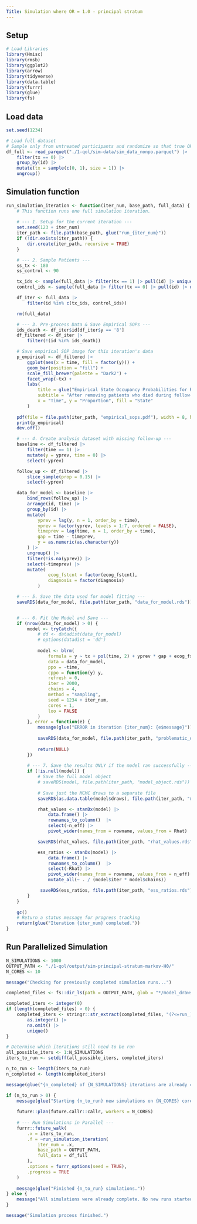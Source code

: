 ```yaml
---
Title: Simulation where OR = 1.0 - principal stratum
---
```


## Setup
```r
# Load Libraries
library(Hmisc)
library(rmsb)
library(ggplot2)
library(arrow)
library(tidyverse)
library(data.table)
library(furrr)
library(glue)
library(fs)
```

## Load data

```r
set.seed(1234)

# Load full dataset
# Sample only from untreated participants and randomize so that true OR == 1
df_full <- read_parquet("./1-qol/sim-data/sim_data_nonpo.parquet") |> 
    filter(tx == 0) |> 
    group_by(id) |> 
    mutate(tx = sample(c(0, 1), size = 1)) |> 
    ungroup()
```


## Simulation function

```r
run_simulation_iteration <- function(iter_num, base_path, full_data) {
    # This function runs one full simulation iteration.
    
    # --- 1. Setup for the current iteration ---
    set.seed(123 + iter_num)
    iter_path <- file.path(base_path, glue("run_{iter_num}"))
    if (!dir.exists(iter_path)) {
        dir.create(iter_path, recursive = TRUE)
    }

    # --- 2. Sample Patients ---
    ss_tx <- 180
    ss_control <- 90

    tx_ids <- sample(full_data |> filter(tx == 1) |> pull(id) |> unique(), ss_tx, replace = FALSE)
    control_ids <- sample(full_data |> filter(tx == 0) |> pull(id) |> unique(), ss_control, replace = FALSE)

    df_iter <- full_data |>
        filter(id %in% c(tx_ids, control_ids))

    rm(full_data)

    # --- 3. Pre-process Data & Save Empirical SOPs ---
    ids_death <- df_iter$id[df_iter$y == '8']
    df_filtered <- df_iter |>
        filter(!(id %in% ids_death))

    # Save empirical SOP image for this iteration's data
    p_empirical <- df_filtered |>
        ggplot(aes(x = time, fill = factor(y))) +
        geom_bar(position = "fill") +
        scale_fill_brewer(palette = "Dark2") +
        facet_wrap(~tx) +
        labs(
            title = glue("Empirical State Occupancy Probabilities for Run {iter_num}"),
            subtitle = "After removing patients who died during follow-up",
            x = "Time", y = "Proportion", fill = "State"
        )
    
    pdf(file = file.path(iter_path, "empirical_sops.pdf"), width = 8, height = 6)
    print(p_empirical)
    dev.off()

    # --- 4. Create analysis dataset with missing follow-up ---
    baseline <- df_filtered |>
        filter(time == 1) |>
        mutate(y = yprev, time = 0) |>
        select(-yprev)

    follow_up <- df_filtered |>
        slice_sample(prop = 0.15) |>
        select(-yprev)

    data_for_model <- baseline |>
        bind_rows(follow_up) |>
        arrange(id, time) |>
        group_by(id) |>
        mutate(
            yprev = lag(y, n = 1, order_by = time),
            yprev = factor(yprev, levels = 1:7, ordered = FALSE),
            timeprev = lag(time, n = 1, order_by = time),
            gap = time - timeprev,
            y = as.numeric(as.character(y))
        ) |>
        ungroup() |>
        filter(!is.na(yprev)) |>
        select(-timeprev) |> 
        mutate(
                ecog_fstcnt = factor(ecog_fstcnt),
                diagnosis = factor(diagnosis)
            )

    # --- 5. Save the data used for model fitting ---
    saveRDS(data_for_model, file.path(iter_path, "data_for_model.rds"))


    # --- 6. Fit the Model and Save ---
    if (nrow(data_for_model) > 0) {
        model <- tryCatch({
            # dd <- datadist(data_for_model)
            # options(datadist = 'dd')
            
            model <- blrm(
                formula = y ~ tx + pol(time, 2) + yprev * gap + ecog_fstcnt + diagnosis,
                data = data_for_model,
                ppo = ~time,
                cppo = function(y) y,
                refresh = 0,
                iter = 2000,
                chains = 4,
                method = "sampling",
                seed = 1234 + iter_num,
                cores = 1,
                loo = FALSE
            )
        }, error = function(e) {
            message(glue("ERROR in iteration {iter_num}: {e$message}"))
            
            saveRDS(data_for_model, file.path(iter_path, "problematic_data.rds"))
            
            return(NULL)
        })
        
        # --- 7. Save the results ONLY if the model ran successfully ---
        if (!is.null(model)) {
            # Save the full model object
            # saveRDS(model, file.path(iter_path, "model_object.rds"))
            
            # Save just the MCMC draws to a separate file
            saveRDS(as.data.table(model$draws), file.path(iter_path, "model_draws.rds"))

            rhat_values <- stanDx(model) |> 
                data.frame() |> 
                rownames_to_column()  |> 
                select(-n_eff) |> 
                pivot_wider(names_from = rowname, values_from = Rhat)

            saveRDS(rhat_values, file.path(iter_path, "rhat_values.rds"))

            ess_ratios <- stanDx(model) |> 
                data.frame() |> 
                rownames_to_column()  |> 
                select(-Rhat) |> 
                pivot_wider(names_from = rowname, values_from = n_eff) |> 
                mutate_all(~ . / (model$iter * model$chains))

             saveRDS(ess_ratios, file.path(iter_path, "ess_ratios.rds"))
        }
    }
    
    gc()
    # Return a status message for progress tracking
    return(glue("Iteration {iter_num} completed."))
}
```

## Run Parallelized Simulation
```r
N_SIMULATIONS <- 1000 
OUTPUT_PATH <- "./1-qol/output/sim-principal-stratum-markov-H0/"
N_CORES <- 10

message("Checking for previously completed simulation runs...")

completed_files <- fs::dir_ls(path = OUTPUT_PATH, glob = "*/model_draws.rds", recurse = TRUE)

completed_iters <- integer(0) 
if (length(completed_files) > 0) {
    completed_iters <- stringr::str_extract(completed_files, "(?<=run_)\\d+") |>
        as.integer() |>
        na.omit() |>
        unique()
}

# Determine which iterations still need to be run
all_possible_iters <- 1:N_SIMULATIONS
iters_to_run <- setdiff(all_possible_iters, completed_iters)

n_to_run <- length(iters_to_run)
n_completed <- length(completed_iters)

message(glue("{n_completed} of {N_SIMULATIONS} iterations are already complete."))

if (n_to_run > 0) {
    message(glue("Starting {n_to_run} new simulations on {N_CORES} cores..."))
    
    future::plan(future.callr::callr, workers = N_CORES)
    
    # --- Run Simulations in Parallel ---
    furrr::future_walk(
        .x = iters_to_run,
        .f = ~run_simulation_iteration(
            iter_num = .x,
            base_path = OUTPUT_PATH,
            full_data = df_full
        ),
        .options = furrr_options(seed = TRUE),
        .progress = TRUE
    )
    
    message(glue("Finished {n_to_run} simulations."))
} else {
    message("All simulations were already complete. No new runs started.")
}

message("Simulation process finished.")
```
